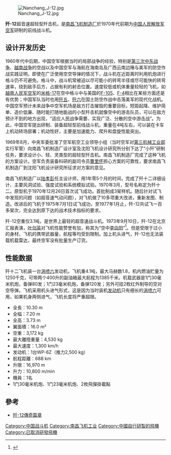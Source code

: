 {{Infobox Aircraft
  |name = 歼-12/J-12
  |type=多用途战斗机
  |manufacturer=[[南昌飞机制造厂|南昌飞机制造厂]]
  |image=File:Chinese Air Force Fightere Jet, Beijing Aviation Museum (26382557662).jpg
  |caption=
  |first flight=1969年
  |designer= 南昌飞机制造厂
  |introduced=
  |retired=
  |status=未有服役
  |country={{PRC}}
  |primary user=[[中國人民解放軍空军|中國人民解放軍空军]]
  |more users=
  |produced=
  |number built=
  |unit cost=
  |developed from=
}}

[[File:Nanchang_J-12.jpg|thumb]]

'''歼-12'''超音速超轻型歼击机，是[[南昌飞机制造厂|南昌飞机制造厂]]於1970年代前期为[[中国人民解放军空军|中国人民解放军空军]]研制的前线战斗机。

==设计开发历史==
1960年代中后期，中国空军根据当时的局部战争的经验，特别是[[第三次中东战争|第三次中东战争]]、[[越南战争|越南战争]]的空战以及中国空军与海航在海南岛及广西云南边陲与美军的防空作战实践证明，即使在广泛使用空空导弹的情况下，战斗机在近距离时利用机炮进行格斗仍不可避免。格斗中，战斗机常被迫以尽可能小的转弯半径或尽可能快的转弯速率，绕到敌手后方，占据有利的射击位置。速度较低或机体重量较轻的飞机，如[[越南人民军空军|越南人民军空军]]的[[米格-17|米格-17]]在空中格斗中与美国的[[F-105|F-105]]、[[F-4|F-4]]相比在某些方面还是有优势；中国军队当时也用[[歼五|歼五]]、[[歼六|歼六]]在国土防空作战中击落美军的现代化战机。中国空军预计未来战争中空军机场是敌方打击摧毁的重要目标，短距起降、维护简单、造价低廉、随时能打随地能战的小型歼击机就像空中的游击队员，可以在敌方预计不到的地方出现，“适应人民战争需要、实现广泛、分散的空中游击战”。为此，中国空军提出研制、装备超轻型前线战斗机，重量在4吨左右，可以装在卡车上机动转场部署；机动性好，主要是加速能力、爬升和盘旋性能突出。

1969年8月，中央军委批准了空军航空工业领导小组（当时空军对[[第三机械工业部|第三机械工业部]]实行军管）向南昌飞机制造厂设计室及沈阳飞机设计研究所分别下达了“小歼”研制任务，要求设计小、轻、灵类型的超轻型歼击机。南昌飞机制造厂完成了这种飞机的方案设计。空军负责装备科研的副司令员[[曹里怀|曹里怀]]担心方案的可靠性，要求南昌飞机制造厂到沈阳飞机设计研究所征求对方案的意见。

南昌飞机制造厂以[[陆孝彭|陆孝彭]]任主设计师，用1年零5个月的时间，完成了歼十二详细设计、主要风洞试验、强度试验和系统模拟试验。1970年3月，型号名称定为歼十二。原型机于1970年12月26日首次试飞成功。首批制成3架样机。随后针对试飞中发现的问题（如超音速气动问题），对飞机做了10多项重大改进，重新发图、制造。改进后的飞机于1975年7月1日试飞成功，至1977年1月止，歼-12共试飞一百多架次，完全达到原下达的战术技术指标的要求。

歼-12空重仅3.1吨，是世界上最轻的超音速战斗机。1973年9月10日，歼-12在北京汇报表演，[[叶剑英|叶剑英]]对飞机性能赞誉有加，称其为“空中[[李向阳_(角色)|李向阳]]”<ref>{{cite web |author1=空军装备部政治部 |title=欲打“空中游击战”的歼12：起飞距离仅500米 |url=https://news.ifeng.com/mil/history/200912/1214_1567_1473346.shtml |publisher=[[解放军报|解放军报]] |accessdate=2021-10-20 |date=2009-12-14 |archive-date=2021-10-20 |archive-url=https://web.archive.org/web/20211020002124/https://news.ifeng.com/mil/history/200912/1214_1567_1473346.shtml |dead-url=no }}</ref>。但是受限于过小的身材，飞机的携带武器量，航程等均受到限制。加上机头进气，歼-12也无法装载机载雷达，最终空军没有批量生产订货。

==性能数据==
歼十二飞机装一台[[涡喷六|涡喷六]]发动机，飞机重4.1吨，最大马赫数1.8，机内燃油贮量为1250千克，可带两个400升的副油箱最大航程为1385千米。机载武器是1门30毫米机炮，备弹80发；1门23毫米机炮，备弹120发；另外可挂2枚红外制导的空对空导弹。飞机采用机头进气形式，这是因为当时装机[[发动机|发动机]]只有细长的[[涡喷六|涡喷六]]可用，如果机身两侧进气，飞机长度将严重超限。

* 全長：10.30 m
* 全幅：7.20 m
* 全高：3.73 m
* 翼面積：16.0 m²
* 空重：3,172 kg
* 最大離陸重量：4,530 kg
* 最大速度：1,300 km/h
* 发动机：1台WP-6Z（推力2,500 kg）
* 航程距離：688 km
* 升限：16,970 m
* 升力：10,800 m/min
* 機員：1名
* 1门30毫米机炮、1门23毫米机炮、2枚飛彈掛載點

==參考==
*[https://web.archive.org/web/20130118230750/http://airforceworld.com/pla/j-12-nan-chang-fighter-china.htm 歼-12傳奇篇章]
{{中国军用飞机}}

[[Category:中国战斗机|Category:中国战斗机]]
[[Category:南昌飞机工业|Category:南昌飞机工业]]
[[Category:中國自行研製的飛機|Category:中國自行研製的飛機]]
[[Category:已取消研發飛機|Category:已取消研發飛機]]